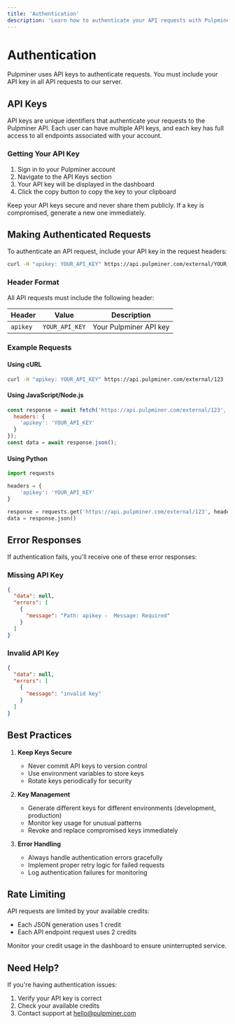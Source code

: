 ```yaml
---
title: 'Authentication'
description: 'Learn how to authenticate your API requests with Pulpminer'
---
```


# Authentication

Pulpminer uses API keys to authenticate requests. You must include your API key in all API requests to our server.

## API Keys

API keys are unique identifiers that authenticate your requests to the Pulpminer API. Each user can have multiple API keys, and each key has full access to all endpoints associated with your account.

### Getting Your API Key

1. Sign in to your Pulpminer account
2. Navigate to the API Keys section
3. Your API key will be displayed in the dashboard
4. Click the copy button to copy the key to your clipboard

<Warning>
Keep your API keys secure and never share them publicly. If a key is compromised, generate a new one immediately.
</Warning>

## Making Authenticated Requests

To authenticate an API request, include your API key in the request headers:

```bash
curl -H "apikey: YOUR_API_KEY" https://api.pulpminer.com/external/YOUR_API_ID
```

### Header Format

All API requests must include the following header:

| Header | Value | Description |
|--------|-------|-------------|
| `apikey` | `YOUR_API_KEY` | Your Pulpminer API key |

### Example Requests

#### Using cURL
```bash
curl -H "apikey: YOUR_API_KEY" https://api.pulpminer.com/external/123
```

#### Using JavaScript/Node.js
```javascript
const response = await fetch('https://api.pulpminer.com/external/123', {
  headers: {
    'apikey': 'YOUR_API_KEY'
  }
});
const data = await response.json();
```

#### Using Python
```python
import requests

headers = {
    'apikey': 'YOUR_API_KEY'
}

response = requests.get('https://api.pulpminer.com/external/123', headers=headers)
data = response.json()
```

## Error Responses

If authentication fails, you'll receive one of these error responses:

### Missing API Key
```json
{
  "data": null,
  "errors": [
    {
      "message": "Path: apikey -  Message: Required"
    }
  ]
}
```

### Invalid API Key
```json
{
  "data": null,
  "errors": [
    {
      "message": "invalid key"
    }
  ]
}
```

## Best Practices

1. **Keep Keys Secure**
   - Never commit API keys to version control
   - Use environment variables to store keys
   - Rotate keys periodically for security

2. **Key Management**
   - Generate different keys for different environments (development, production)
   - Monitor key usage for unusual patterns
   - Revoke and replace compromised keys immediately

3. **Error Handling**
   - Always handle authentication errors gracefully
   - Implement proper retry logic for failed requests
   - Log authentication failures for monitoring

## Rate Limiting

API requests are limited by your available credits:
- Each JSON generation uses 1 credit
- Each API endpoint request uses 2 credits

Monitor your credit usage in the dashboard to ensure uninterrupted service.

## Need Help?

If you're having authentication issues:
1. Verify your API key is correct
2. Check your available credits
3. Contact support at hello@pulpminer.com 